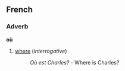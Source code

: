 ==French==
===Adverb===
'''où'''

#[[where]] (''interrogative'')
#:''Où est Charles?'' - Where is Charles?